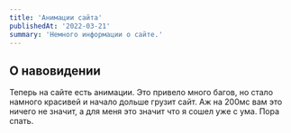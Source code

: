 ```yaml
---
title: 'Анимации сайта'
publishedAt: '2022-03-21'
summary: 'Немного информации о сайте.'
---
```


## О навовидении
Теперь на сайте есть анимации.
Это привело много багов, но стало намного красивей и начало дольше грузит сайт.
Аж на 200мс вам это ничего не значит, а для меня это значит что я сошел уже с ума.
Пора спать.
